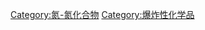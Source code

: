 {{catmore}}
{{Commonscat|Azides}}

[[Category:氮-氮化合物|Category:氮-氮化合物]]
[[Category:爆炸性化学品|Category:爆炸性化学品]]